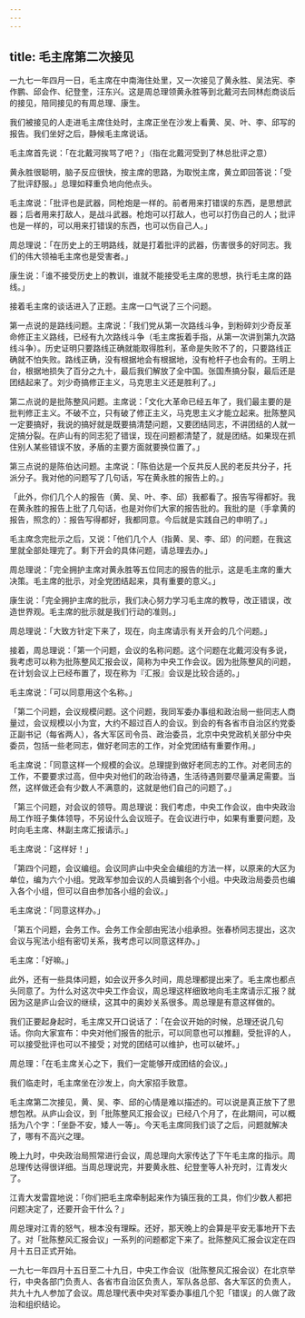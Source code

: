 ```yaml
---
---
---
```

title: 毛主席第二次接见
---




一九七一年四月一日，毛主席在中南海住处里，又一次接见了黄永胜、吴法宪、李作鹏、邱会作、纪登奎，汪东兴。这是周总理领黄永胜等到北戴河去同林彪商谈后的接见，陪同接见的有周总理、康生。

我们被接见的人走进毛主席住处时，主席正坐在沙发上看黄、吴、叶、李、邱写的报告。我们坐好之后，静候毛主席说话。

毛主席首先说：「在北戴河挨骂了吧？」（指在北戴河受到了林总批评之意）

黄永胜很聪明，脑子反应很快，按主席的思路，为取悦主席，黄立即回答说：「受了批评舒服。」总理如释重负地向他点头。

毛主席说：「批评也是武器，同枪炮是一样的。前者用来打错误的东西，是思想武器；后者用来打敌人，是战斗武器。枪炮可以打敌人，也可以打伤自己的人；批评也是一样的，可以用来打错误的东西，也可以伤自己人。」

周总理说：「在历史上的王明路线，就是打着批评的武器，伤害很多的好同志。我们的伟大领袖毛主席也是受害者。」

康生说：「谁不接受历史上的教训，谁就不能接受毛主席的思想，执行毛主席的路线。」

接着毛主席的谈话进入了正题。主席一口气说了三个问题。

第一点说的是路线问题。主席说：「我们党从第一次路线斗争，到粉碎刘少奇反革命修正主义路线，已经有九次路线斗争（毛主席扳着手指，从第一次讲到第九次路线斗争）。历史证明只要路线正确就能取得胜利，革命是失败不了的，只要路线正确就不怕失败。路线正确，没有根据地会有根据地，没有枪杆子也会有的。王明上台，根据地损失了百分之九十，最后我们解放了全中国。张国焘搞分裂，最后还是团结起来了。刘少奇搞修正主义，马克思主义还是胜利了。」

第二点说的是批陈整风问题。主席说：「文化大革命已经五年了，我们最主要的是批判修正主义。不破不立，只有破了修正主义，马克思主义才能立起来。批陈整风一定要搞好，我说的搞好就是既要搞清楚问题，又要团结同志，不讲团结的人就一定搞分裂。在庐山有的同志犯了错误，现在问题都清楚了，就是团结。如果现在抓住别人某些错误不放，矛盾的主要方面就要换位置了。」

第三点说的是陈伯达问题。主席说：「陈伯达是一个反共反人民的老反共分子，托派分子。我对他的问题写了几句话，写在黄永胜的报告上的。」

「此外，你们几个人的报告（黄、吴、叶、李、邱）我都看了。报告写得都好。我在黄永胜的报告上批了几句话，也是对你们大家的报告批的。我批的是（手拿黄的报告，照念的）：报告写得都好，我都同意。今后就是实践自己的申明了。」

毛主席念完批示之后，又说：「他们几个人（指黄、吴、李、邱）的问题，在我这里就全部处理完了。剩下开会的具体问题，请总理去办。」

周总理说：「完全拥护主席对黄永胜等五位同志的报告的批示，这是毛主席的重大决策。毛主席的批示，对全党团结起来，具有重要的意义。」

康生说：「完全拥护主席的批示，我们决心努力学习毛主席的教导，改正错误，改造世界观。毛主席的批示就是我们行动的准则。」

周总理说：「大致方针定下来了，现在，向主席请示有关开会的几个问题。」

接着，周总理说：「第一个问题，会议的名称问题。这个问题在北戴河没有多说，我考虑可以称为批陈整风汇报会议，简称为中央工作会议。因为批陈整风的问题，在计划会议上已经布置了，现在称为『汇报』会议是比较合适的。」

毛主席说：「可以同意用这个名称。」

「第二个问题，会议规模问题。这个问题，我同军委办事组和政治局一些同志人商量过，会议规模以小为宜，大约不超过百人的会议。到会的有各省市自治区约党委正副书记（每省两人），各大军区司令员、政治委员，北京中央党政机关部分中央委员，包括一些老同志，做好老同志的工作，对全党团结有重要作用。」

毛主席说：「同意这样一个规模的会议。总理提到做好老同志的工作。对老同志的工作，不要要求过高，但中央对他们的政治待遇，生活待遇则要尽量满足需要。当然，这样做还会有少数人不满意的，这就是他们自己的问题了。」

「第三个问题，对会议的领导。周总理说：我们考虑，中央工作会议，由中央政治局工作班子集体领导，不另设什么会议班子。在会议进行中，如果有重要问题，及时向毛主席、林副主席汇报请示。」

毛主席说：「这样好！」

「第四个问题，会议编组。会议同庐山中央全会编组的方法一样，以原来的大区为单位，编为六个小组。党政军参加会议的人员编到各个小组。中央政治局委员也编入各个小组，但可以自由参加各小组的会议。」

毛主席说：「同意这样办。」

「第五个问题，会务工作。会务工作全部由宪法小组承担。张春桥同志提出，这次会议与宪法小组有密切关系，我考虑可以同意这样办。」

毛主席：「好嘛。」

此外，还有一些具体问题，如会议开多久时间，周总理都提出来了。毛主席也都点头同意了。为什么对这次中央工作会议，周总理这样细致地向毛主席请示汇报？就因为这是庐山会议的继续，这其中的奥妙关系很多。周总理是有意这样做的。

我们正要起身起时，毛主席又开口说话了：「在会议开始的时候，总理还说几句话。你向大家宣布：中央对他们报告的批示，可以同意也可以推翻，受批评的人，可以接受批评也可以不接受；对党的团结可以维护，也可以破坏。」

周总理：「在毛主席关心之下，我们一定能够开成团结的会议。」

我们临走时，毛主席坐在沙发上，向大家招手致意。

毛主席第二次接见，黄、吴、李、邱的心情是难以描述的。可以说是真正放下了思想包袱。从庐山会议，到「批陈整风汇报会议」已经八个月了，在此期间，可以概括为八个字：「坐卧不安，矮人一等」。今天毛主席同我们谈了之后，问题就解决了，哪有不高兴之理。

晚上九时，中央政治局照常进行会议，周总理向大家传达了下午毛主席的指示。周总理传达得很详细。当周总理说完，并要黄永胜、纪登奎等人补充时，江青发火了。

江青大发雷霆地说：「你们把毛主席牵制起来作为镇压我的工具，你们少数人都把问题决定了，还要开会干什么？」

周总理对江青的怒气，根本没有理睬。还好，那天晚上的会算是平安无事地开下去了。对「批陈整风汇报会议」一系列的问题都定下来了。批陈整风汇报会议定在四月十五日正式开始。

一九七一年四月十五日至二十九日，中央工作会议（批陈整风汇报会议）在北京举行，中央各部门负责人、各省市自治区负责人，军队各总部、各大军区的负责人，共九十九人参加了会议。周总理代表中央对军委办事组几个犯「错误」的人做了政治和组织结论。